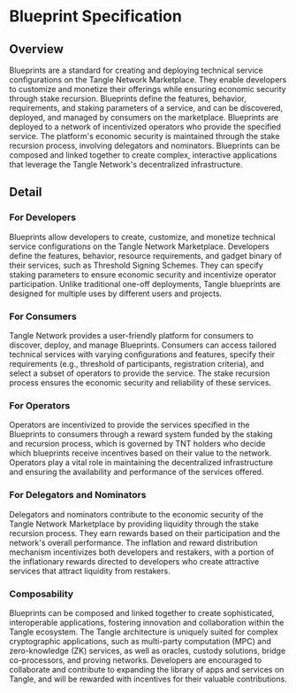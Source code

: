 # Blueprint Specification

## Overview

Blueprints are a standard for creating and deploying technical service configurations on the Tangle Network Marketplace. They enable developers to customize and monetize their offerings while ensuring economic security through stake recursion. Blueprints define the features, behavior, requirements, and staking parameters of a service, and can be discovered, deployed, and managed by consumers on the marketplace.
Blueprints are deployed to a network of incentivized operators who provide the specified service. The platform's economic security is maintained through the stake recursion process, involving delegators and nominators. Blueprints can be composed and linked together to create complex, interactive applications that leverage the Tangle Network's decentralized infrastructure.

## Detail

### For Developers

Blueprints allow developers to create, customize, and monetize technical service configurations on the Tangle Network Marketplace. Developers define the features, behavior, resource requirements, and gadget binary of their services, such as Threshold Signing Schemes. They can specify staking parameters to ensure economic security and incentivize operator participation. Unlike traditional one-off deployments, Tangle blueprints are designed for multiple uses by different users and projects.

### For Consumers

Tangle Network provides a user-friendly platform for consumers to discover, deploy, and manage Blueprints. Consumers can access tailored technical services with varying configurations and features, specify their requirements (e.g., threshold of participants, registration criteria), and select a subset of operators to provide the service. The stake recursion process ensures the economic security and reliability of these services.

### For Operators

Operators are incentivized to provide the services specified in the Blueprints to consumers through a reward system funded by the staking and recursion process, which is governed by TNT holders who decide which blueprints receive incentives based on their value to the network. Operators play a vital role in maintaining the decentralized infrastructure and ensuring the availability and performance of the services offered.

### For Delegators and Nominators

Delegators and nominators contribute to the economic security of the Tangle Network Marketplace by providing liquidity through the stake recursion process. They earn rewards based on their participation and the network's overall performance. The inflation and reward distribution mechanism incentivizes both developers and restakers, with a portion of the inflationary rewards directed to developers who create attractive services that attract liquidity from restakers.

### Composability

Blueprints can be composed and linked together to create sophisticated, interoperable applications, fostering innovation and collaboration within the Tangle ecosystem. The Tangle architecture is uniquely suited for complex cryptographic applications, such as multi-party computation (MPC) and zero-knowledge (ZK) services, as well as oracles, custody solutions, bridge co-processors, and proving networks. Developers are encouraged to collaborate and contribute to expanding the library of apps and services on Tangle, and will be rewarded with incentives for their valuable contributions.
